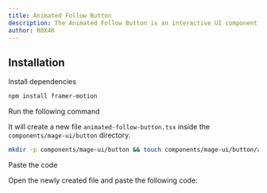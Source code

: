 ```yaml
---
title: Animated Follow Button
description: The Animated Follow Button is an interactive UI component with customizable entrance animations and dynamic text changes on click, offering flexible styling options. Perfect for engaging user interactions like follow or subscribe actions.
author: R0X4R
---
```


<ComponentPreview name="button-animated-follow-button--docs" />

## Installation

<Steps>
<Step>Install dependencies</Step>

```bash
npm install framer-motion
```

<Step>Run the following command</Step>

It will create a new file `animated-follow-button.tsx` inside the `components/mage-ui/button` directory.

```bash
mkdir -p components/mage-ui/button && touch components/mage-ui/button/animated-follow-button.tsx
```

<Step>Paste the code</Step>

Open the newly created file and paste the following code:

```jsx file=<rootDir>/mage-ui/button/animated-follow-button.tsx

```

</Steps>
